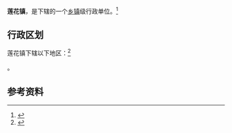 {{中国乡级行政区|62/05/22/101/000}}

'''莲花镇'''，是{{PRC admin/fullname|62/05/22/101/000|3}}下辖的一个[[乡镇|乡镇]]级行政单位。<ref>{{PRC admin/ref sgc|{{PRC admin/parent|62/05/22/101/000}}}}</ref>

== 行政区划 ==

莲花镇下辖以下地区：<ref>{{PRC admin/ref sgc|62/05/22/101/000}}</ref>

{{PRC admin/children|62/05/22/101/000}}。

== 参考资料 ==

{{reflist}}

{{行政区划小作品}}
{{PRC admin/navcat|62/05/22/101/000}}